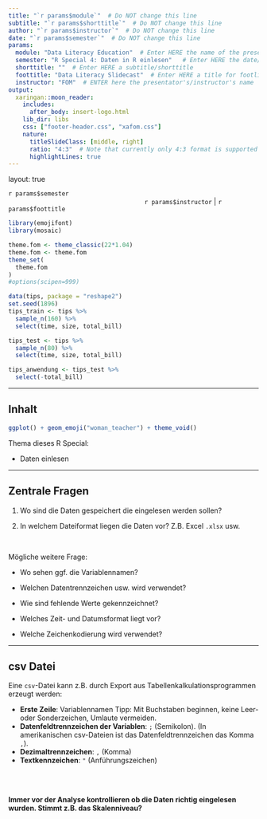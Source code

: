 ```yaml
---
title: "`r params$module`"  # Do NOT change this line
subtitle: "`r params$shorttitle`"  # Do NOT change this line
author: "`r params$instructor`"  # Do NOT change this line
date: "`r params$semester`"  # Do NOT change this line
params:
  module: "Data Literacy Education"  # Enter HERE the name of the presentation/course/module
  semester: "R Special 4: Daten in R einlesen"   # Enter HERE the date/semester/term
  shorttitle: ""  # Enter HERE a subtitle/shorttitle
  foottitle: "Data Literacy Slidecast"  # Enter HERE a title for footline
  instructor: "FOM"  # ENTER here the presentator's/instructor's name
output:
  xaringan::moon_reader:
    includes:
      after_body: insert-logo.html
    lib_dir: libs
    css: ["footer-header.css", "xafom.css"]
    nature:
      titleSlideClass: [middle, right]
      ratio: "4:3"  # Note that currently only 4:3 format is supported
      highlightLines: true
---
```



layout: true
  
<div class="my-header"></div>

<!-- the following lines define the header and the footer line: -->
<div class="my-footer"><span>`r params$semester`    
&emsp;&emsp;&emsp;&emsp;&emsp;&emsp;
&emsp;&emsp;&emsp;&emsp;&emsp;&emsp;&emsp;&emsp;&emsp;&emsp;&emsp;&emsp;&emsp;
`r params$instructor` | `r params$foottitle` </span></div> 

<div class="footer-line"></div>



```r
library(emojifont)
library(mosaic)

theme.fom <- theme_classic(22*1.04)
theme.fom <- theme.fom
theme_set(
  theme.fom  
)
#options(scipen=999)

data(tips, package = "reshape2")
set.seed(1896)
tips_train <- tips %>%
  sample_n(160) %>%
  select(time, size, total_bill)

tips_test <- tips %>%
  sample_n(80) %>%
  select(time, size, total_bill)

tips_anwendung <- tips_test %>%
  select(-total_bill)

```

---

## Inhalt

```r
ggplot() + geom_emoji("woman_teacher") + theme_void()
```


Thema dieses R Special: 


- Daten einlesen

---

## Zentrale Fragen

1. Wo sind die Daten gespeichert die eingelesen werden sollen?

2. In welchem Dateiformat liegen die Daten vor? Z.B. Excel `.xlsx` usw.

<br>

Mögliche weitere Frage:

- Wo sehen ggf. die Variablennamen?

- Welchen Datentrennzeichen usw. wird verwendet?

- Wie sind fehlende Werte gekennzeichnet?

- Welches Zeit- und Datumsformat liegt vor?

- Welche Zeichenkodierung wird verwendet?



---

## csv Datei

Eine `csv`-Datei kann z.B. durch Export aus Tabellenkalkulationsprogrammen erzeugt werden:

- **Erste Zeile**: Variablennamen Tipp: Mit Buchstaben beginnen, keine Leer- oder Sonderzeichen, Umlaute vermeiden.
- **Datenfeldtrennzeichen der Variablen**: `;` (Semikolon). (In amerikanischen csv-Dateien ist das Datenfeldtrennzeichen das Komma `,`). 
- **Dezimaltrennzeichen**: `,` (Komma)
- **Textkennzeichen**: `"` (Anführungszeichen)

<br> <br>

**Immer vor der Analyse kontrollieren ob die Daten richtig eingelesen wurden. Stimmt z.B. das Skalenniveau?**

